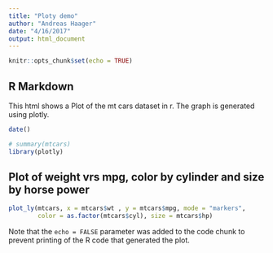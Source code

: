 ```yaml
---
title: "Ploty demo"
author: "Andreas Haager"
date: "4/16/2017"
output: html_document
---
```


```r
knitr::opts_chunk$set(echo = TRUE)
```

## R Markdown

This html shows a Plot of the mt cars dataset in r.
The graph is generated using plotly.


```r
date()
```

```r
# summary(mtcars)
library(plotly)
```

## Plot of weight vrs mpg, color by cylinder and size by horse power


```r
plot_ly(mtcars, x = mtcars$wt , y = mtcars$mpg, mode = "markers",
        color = as.factor(mtcars$cyl), size = mtcars$hp)
```

Note that the `echo = FALSE` parameter was added to the code chunk to prevent printing of the R code that generated the plot.
